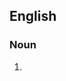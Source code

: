 ==English==

===Noun===
{{head|en|noun form|head=[[conclusive]] [[presumption]]s}}

# {{plural of|conclusive presumption|lang=en}}
